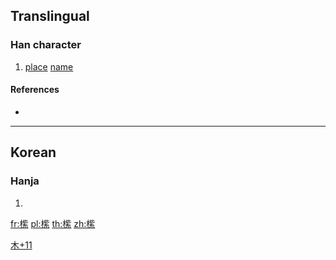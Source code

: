 {{character info/new}}
==Translingual==

===Han character===
{{Han char|rn=75|rad=木|as=11|sn=15|four=|canj=DYPF|ids=⿰木紫}}

# [[place]] [[name]]

====References====
* {{Han ref|kx=0551.181|dj=0945.130|hdz=21279.021|uh=6A74|ud=27252}}

----

==Korean==

===Hanja===
{{ko-hanja|hangeul=[[자]]|eumhun=|rv=ja|mr=cha|y=ca}}

# {{defn|lang=ko|sort=木11}}

[[Category:Korean-only CJKV Characters|木+11]]

[[fr:橴]]
[[pl:橴]]
[[th:橴]]
[[zh:橴]]